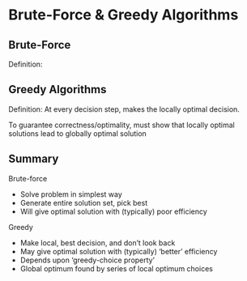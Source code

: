 # Brute-Force & Greedy Algorithms

## Brute-Force

Definition:


## Greedy Algorithms

Definition: At every decision step, makes the locally optimal decision.

To guarantee correctness/optimality, must show that locally optimal solutions lead to globally optimal solution


## Summary

Brute-force

- Solve problem in simplest way
- Generate entire solution set, pick best
- Will give optimal solution with (typically) poor efficiency

Greedy

- Make local, best decision, and don’t look back
- May give optimal solution with (typically) ‘better’
efficiency
- Depends upon ‘greedy-choice property’
- Global optimum found by series of local optimum choices